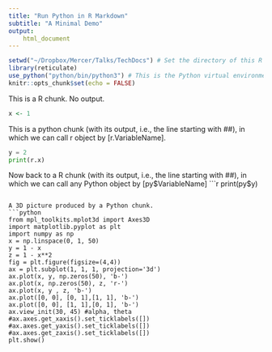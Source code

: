 ```yaml
---
title: "Run Python in R Markdown"
subtitle: "A Minimal Demo"
output:
    html_document
---
```

```r
setwd("~/Dropbox/Mercer/Talks/TechDocs") # Set the directory of this R Markdown file.
library(reticulate)
use_python("python/bin/python3") # This is the Python virtual environment folder (Step 2 in the guide https://support.rstudio.com/hc/en-us/articles/360023654474-Installing-and-Configuring-Python-with-RStudio)
knitr::opts_chunk$set(echo = FALSE)
```

This is a R chunk. No output. 

```r
x <- 1
```

This is a python chunk (with its output, i.e., the line starting with ##), in which we can call r object by [r.VariableName].
```python
y = 2
print(r.x)
```

Now back to a R chunk (with its output, i.e., the line starting with ##), in which we can call any Python object by [py$VariableName]
```r
print(py$y)
```

A 3D picture produced by a Python chunk.
```python
from mpl_toolkits.mplot3d import Axes3D
import matplotlib.pyplot as plt
import numpy as np
x = np.linspace(0, 1, 50)
y = 1 - x
z = 1 - x**2
fig = plt.figure(figsize=(4,4))
ax = plt.subplot(1, 1, 1, projection='3d')
ax.plot(x, y, np.zeros(50), 'b-')
ax.plot(x, np.zeros(50), z, 'r-')
ax.plot(x, y , z, 'b-')
ax.plot([0, 0], [0, 1],[1, 1], 'b-')
ax.plot([0, 0], [1, 1],[0, 1], 'b-')
ax.view_init(30, 45) #alpha, theta
#ax.axes.get_xaxis().set_ticklabels([])
#ax.axes.get_yaxis().set_ticklabels([])
#ax.axes.get_zaxis().set_ticklabels([])
plt.show()
```
